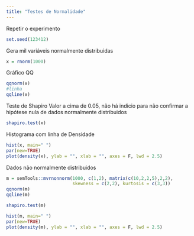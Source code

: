 ```yaml
---
title: "Testes de Normalidade"
---
```


Repetir o experimento

```r
set.seed(123412)
```

Gera mil variáveis normalmente distribuidas

```r
x = rnorm(1000)
```

Gráfico QQ

```r
qqnorm(x)
#linha
qqline(x)
```

Teste de Shapiro
Valor a cima de 0.05, não há indicio para não confirmar a hipótese nula de dados normalmente distribuidos

```r
shapiro.test(x)
```

Histograma com linha de Densidade

```r
hist(x, main=" ")
par(new=TRUE)
plot(density(x), ylab = "", xlab = "", axes = F, lwd = 2.5)
```

Dados não normalmente distribuidos

```r
m = semTools::mvrnonnorm(1000, c(1,2), matrix(c(10,2,2,5),2,2),
                         skewness = c(2,2), kurtosis = c(3,3))
qqnorm(m)
qqline(m)
```

```r
shapiro.test(m)
```

```r
hist(m, main=" ")
par(new=TRUE)
plot(density(m), ylab = "", xlab = "", axes = F, lwd = 2.5)
```
